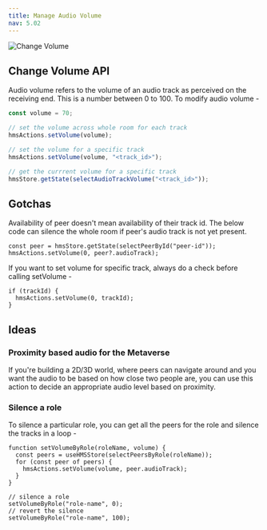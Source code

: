 ```yaml
---
title: Manage Audio Volume
nav: 5.02
---
```


![Change Volume](/guides/volume.png)

## Change Volume API

Audio volume refers to the volume of an audio track as perceived on the receiving end. This is a number between 0 to 100.
To modify audio volume - 

```js
const volume = 70;

// set the volume across whole room for each track
hmsActions.setVolume(volume);

// set the volume for a specific track
hmsActions.setVolume(volume, "<track_id>");

// get the currrent volume for a specific track
hmsStore.getState(selectAudioTrackVolume("<track_id>"));
```

## Gotchas

Availability of peer doesn't mean availability of their track id. The below code can silence the whole room if peer's audio
track is not yet present.

```
const peer = hmsStore.getState(selectPeerById("peer-id"));
hmsActions.setVolume(0, peer?.audioTrack);
```

If you want to set volume for specific track, always do a check before calling setVolume - 


```
if (trackId) {
  hmsActions.setVolume(0, trackId);
}
```

## Ideas

### Proximity based audio for the Metaverse

If you're building a 2D/3D world, where peers can navigate around and you want the audio to be based on how close two people are, you 
can use this action to decide an appropriate audio level based on proximity.


### Silence a role

To silence a particular role, you can get all the peers for the role and silence the tracks in a loop - 

```
function setVolumeByRole(roleName, volume) {
  const peers = useHMSStore(selectPeersByRole(roleName));
  for (const peer of peers) {
    hmsActions.setVolume(volume, peer.audioTrack);
  }
}

// silence a role
setVolumeByRole("role-name", 0);
// revert the silence
setVolumeByRole("role-name", 100);
```

